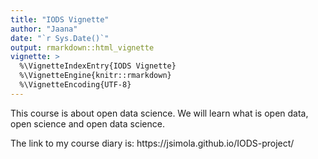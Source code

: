 ```yaml
---
title: "IODS Vignette"
author: "Jaana"
date: "`r Sys.Date()`"
output: rmarkdown::html_vignette
vignette: >
  %\VignetteIndexEntry{IODS Vignette}
  %\VignetteEngine{knitr::rmarkdown}
  %\VignetteEncoding{UTF-8}
---
```



This course is about open data science. 
We will learn what is open data, open science and open data science.

The link to my course diary is:
https://jsimola.github.io/IODS-project/